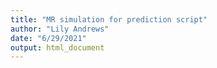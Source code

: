 ```yaml
---
title: "MR simulation for prediction script"
author: "Lily Andrews"
date: "6/29/2021"
output: html_document
---
```



